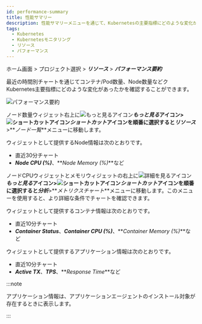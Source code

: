 ```yaml
---
id: performance-summary
title: 性能サマリー
description: 性能サマリーメニューを通じて、Kubernetesの主要指標にどのような変化があったかを確認できます。
tags:
  - Kubernetes
  - Kubernetesモニタリング
  - リソース
  - パフォーマンス
---
```


ホーム画面 > プロジェクト選択 > **_リソース_** > **_パフォーマンス要約_**

最近の時間別チャートを通じてコンテナ/Pod数量、Node数量などクKubernetes主要指標にどのような変化があったかを確認することができます。

![パフォーマンス要約](/img/performance-summary.png)

ノード数量ウィジェット右上に![もっと見るアイコン](/img/ico-more.svg)**_もっと見る_**アイコン>![ショートカットアイコン](/img/ico-shortcut.svg)**_ショートカット_**アイコンを順番に選択すると**_リソース_**>**_ノード一覧_**メニューに移動します。 

ウィジェットとして提供するNode情報は次のとおりです。

-   直近30分チャート
-   **_Node CPU (%)_**、**_Node Memory (%)_**など

ノードCPUウィジェットとメモリウィジェットの右上に![詳細を見るアイコン](/img/ico-more.svg)**_もっと見る_**アイコン>![ショートカットアイコン](/img/ico-shortcut.svg)**_ショートカット_**アイコンを順番に選択すると**_分析_**>**_メトリクスチャート_**メニューに移動します。このメニューを使用すると、より詳細な条件でチャートを確認できます。

ウィジェットとして提供するコンテナ情報は次のとおりです。

-   直近10分チャート
-   **_Container Status_**、**_Container CPU (%)_**、**_Container Memory (%)_**など

ウィジェットとして提供するアプリケーション情報は次のとおりです。

-   直近10分チャート
-   **_Active TX_**、**_TPS_**、**_Response Time_**など

:::note

アプリケーション情報は、アプリケーションエージェントのインストール対象が存在するときに表示します。

:::

<!-- 

106 대비 차트 이미지 교체 
추가 기술 및 현행화 필요

-->
